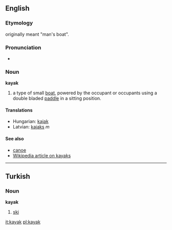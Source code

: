 ==English==
===Etymology===
originally meant "man's boat".

===Pronunciation===
*{{audio|en-us-kayak.ogg|Audio (US)}}

===Noun===
'''kayak'''

#a type of small [[boat]], powered by the occupant or occupants using a double bladed [[paddle]] in a sitting position. 

====Translations====
*Hungarian: [[kajak]]
*Latvian: [[kajaks]] ''m''

====See also====
*[[canoe]]
*[[:w:kayak|Wikipedia article on kayaks]]

----

==Turkish==
===Noun===
'''kayak'''

# [[ski]]

[[it:kayak]]
[[pl:kayak]]